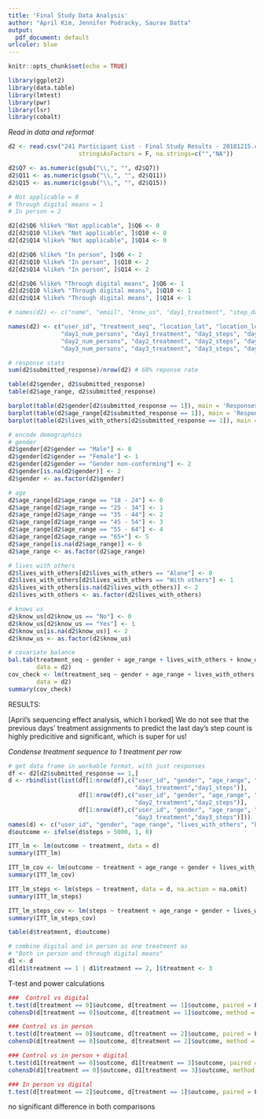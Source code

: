 ```yaml
---
title: 'Final Study Data Analysis'
author: "April Kim, Jennifer Podracky, Saurav Datta"
output:
  pdf_document: default
urlcolor: blue
---
```


```r
knitr::opts_chunk$set(echo = TRUE)
```

```r
library(ggplot2)
library(data.table)
library(lmtest)
library(pwr)
library(lsr)
library(cobalt)
```


*Read in data and reformat*
```r
d2 <- read.csv("241 Participant List - Final Study Results - 20181215.csv", 
                    stringsAsFactors = F, na.strings=c("","NA"))

d2$Q7 <- as.numeric(gsub("\\,", "", d2$Q7))
d2$Q11 <- as.numeric(gsub("\\,", "", d2$Q11))
d2$Q15 <- as.numeric(gsub("\\,", "", d2$Q15))

# Not applicable = 0
# Through digital means = 1
# In person = 2

d2[d2$Q6 %like% "Not applicable", ]$Q6 <- 0
d2[d2$Q10 %like% "Not applicable", ]$Q10 <- 0
d2[d2$Q14 %like% "Not applicable", ]$Q14 <- 0

d2[d2$Q6 %like% "In person", ]$Q6 <- 2
d2[d2$Q10 %like% "In person", ]$Q10 <- 2
d2[d2$Q14 %like% "In person", ]$Q14 <- 2

d2[d2$Q6 %like% "Through digital means", ]$Q6 <- 1
d2[d2$Q10 %like% "Through digital means", ]$Q10 <- 1
d2[d2$Q14 %like% "Through digital means", ]$Q14 <- 1

# names(d2) <- c("name", "email", "know_us", "day1_treatment", "step_day1", "day2_treatment", "step_day2", "day3_treatment", "step_day3", "treatment_seq")

names(d2) <- c("user_id", "treatment_seq", "location_lat", "location_long", "name", "email", "gender", "gender_code", "age_range", "age_range_code", "location", "lives_with_others", "lives_with_others_code", "submitted_response", "noncompliance_ind", "know_us",
               "day1_num_persons", "day1_treatment", "day1_steps", "day1_upload_id", "day1_upload_filename", "day1_upload_size", "day_1_upload_filetype", 
               "day2_num_persons", "day2_treatment", "day2_steps", "day2_upload_id", "day2_upload_filename", "day2_upload_size", "day_2_upload_filetype",
               "day3_num_persons", "day3_treatment", "day3_steps", "day3_upload_id", "day3_upload_filename", "day3_upload_size", "day3_upload_filetype")


```


```r
# response stats
sum(d2$submitted_response)/nrow(d2) # 68% reponse rate

table(d2$gender, d2$submitted_response)
table(d2$age_range, d2$submitted_response)

barplot(table(d2$gender[d2$submitted_response == 1]), main = 'Responses by Gender', xlab = 'Gender', ylab = 'Count')
barplot(table(d2$age_range[d2$submitted_response == 1]), main = 'Responses by Age', xlab = 'Age Range', ylab = 'Count')
barplot(table(d2$lives_with_others[d2$submitted_response == 1]), main = 'Responses by Living Status', xlab = 'Living Status', ylab = 'Count')
```

```r
# encode demographics
# gender
d2$gender[d2$gender == "Male"] <- 0
d2$gender[d2$gender == "Female"] <- 1
d2$gender[d2$gender == "Gender non-conforming"] <- 2
d2$gender[is.na(d2$gender)] <- 2
d2$gender <- as.factor(d2$gender)

# age
d2$age_range[d2$age_range == "18 - 24"] <- 0
d2$age_range[d2$age_range == "25 - 34"] <- 1
d2$age_range[d2$age_range == "35 - 44"] <- 2
d2$age_range[d2$age_range == "45 - 54"] <- 3
d2$age_range[d2$age_range == "55 - 64"] <- 4
d2$age_range[d2$age_range == "65+"] <- 5
d2$age_range[is.na(d2$age_range)] <- 6
d2$age_range <- as.factor(d2$age_range)

# lives with others
d2$lives_with_others[d2$lives_with_others == "Alone"] <- 0
d2$lives_with_others[d2$lives_with_others == "With others"] <- 1
d2$lives_with_others[is.na(d2$lives_with_others)] <- 2
d2$lives_with_others <- as.factor(d2$lives_with_others)

# knows us
d2$know_us[d2$know_us == "No"] <- 0
d2$know_us[d2$know_us == "Yes"] <- 1
d2$know_us[is.na(d2$know_us)] <- 2
d2$know_us <- as.factor(d2$know_us)

# covariate balance
bal.tab(treatment_seq ~ gender + age_range + lives_with_others + know_us + location_lat + location_long, 
        data = d2)
cov_check <- lm(treatment_seq ~ gender + age_range + lives_with_others + know_us + location_lat + location_long, 
        data = d2)
summary(cov_check)
```


RESULTS:

[April's sequencing effect analysis, which I borked]
We do not see that the previous days' treatment assignments to predict the last day's step count is highly predicitive and significant, which is super for us!

*Condense treatment sequence to 1 treatment per row*
```r
# get data frame in workable format, with just responses
df <- d2[d2$submitted_response == 1,]
d <- rbindlist(list(df[1:nrow(df),c("user_id", "gender", "age_range", "lives_with_others", "know_us",
                                    "day1_treatment","day1_steps")],
                    df[1:nrow(df),c("user_id", "gender", "age_range", "lives_with_others", "know_us",
                                    "day2_treatment","day2_steps")],
                    df[1:nrow(df),c("user_id", "gender", "age_range", "lives_with_others", "know_us",
                                    "day3_treatment","day3_steps")]))
names(d) <- c("user_id", "gender", "age_range", "lives_with_others", "know_us", "treatment","steps")
d$outcome <- ifelse(d$steps > 5000, 1, 0)

ITT_lm <- lm(outcome ~ treatment, data = d)
summary(ITT_lm)

ITT_lm_cov <- lm(outcome ~ treatment + age_range + gender + lives_with_others + know_us, data = d)
summary(ITT_lm_cov)

ITT_lm_steps <- lm(steps ~ treatment, data = d, na.action = na.omit)
summary(ITT_lm_steps)

ITT_lm_steps_cov <- lm(steps ~ treatment + age_range + gender + lives_with_others + know_us, data = d)
summary(ITT_lm_steps_cov)

table(d$treatment, d$outcome)

# combine digital and in person as one treatment as
# "Both in person and through digital means"
d1 <- d
d1[d1$treatment == 1 | d1$treatment == 2, ]$treatment <- 3
```

T-test and power calculations
```r
###  Control vs digital 
t.test(d[treatment == 0]$outcome, d[treatment == 1]$outcome, paired = F)
cohensD(d[treatment == 0]$outcome, d[treatment == 1]$outcome, method = "unequal")

### Control vs in person 
t.test(d[treatment == 0]$outcome, d[treatment == 2]$outcome, paired = F)
cohensD(d[treatment == 0]$outcome, d[treatment == 2]$outcome, method = "unequal")

### Control vs in person + digital
t.test(d1[treatment == 0]$outcome, d1[treatment == 3]$outcome, paired = F)
cohensD(d1[treatment == 0]$outcome, d1[treatment == 3]$outcome, method = "unequal")

### In person vs digital 
t.test(d[treatment == 2]$outcome, d[treatment == 1]$outcome, paired = F)
```
no significant difference in both comparisons

